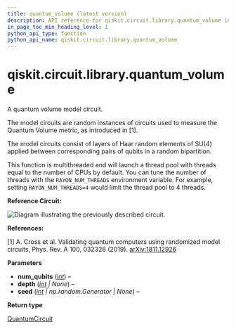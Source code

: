 ```yaml
---
title: quantum_volume (latest version)
description: API reference for qiskit.circuit.library.quantum_volume in the latest version of qiskit
in_page_toc_min_heading_level: 1
python_api_type: function
python_api_name: qiskit.circuit.library.quantum_volume
---
```


<span id="qiskit-circuit-library-quantum-volume" />

# qiskit.circuit.library.quantum\_volume

<Function id="qiskit.circuit.library.quantum_volume" isDedicatedPage={true} github="https://github.com/Qiskit/qiskit/tree/stable/2.0/qiskit/circuit/library/quantum_volume.py#L133-L170" signature="qiskit.circuit.library.quantum_volume(num_qubits, depth=None, seed=None)">
  A quantum volume model circuit.

  The model circuits are random instances of circuits used to measure the Quantum Volume metric, as introduced in \[1].

  The model circuits consist of layers of Haar random elements of SU(4) applied between corresponding pairs of qubits in a random bipartition.

  This function is multithreaded and will launch a thread pool with threads equal to the number of CPUs by default. You can tune the number of threads with the `RAYON_NUM_THREADS` environment variable. For example, setting `RAYON_NUM_THREADS=4` would limit the thread pool to 4 threads.

  **Reference Circuit:**

  ![Diagram illustrating the previously described circuit.](/images/api/qiskit/qiskit-circuit-library-quantum_volume-1.avif)

  **References:**

  \[1] A. Cross et al. Validating quantum computers using randomized model circuits, Phys. Rev. A 100, 032328 (2019). [arXiv:1811.12926](https://arxiv.org/abs/1811.12926)

  **Parameters**

  *   **num\_qubits** ([*int*](https://docs.python.org/3/library/functions.html#int "(in Python v3.13)")) –
  *   **depth** ([*int*](https://docs.python.org/3/library/functions.html#int "(in Python v3.13)") *| None*) –
  *   **seed** ([*int*](https://docs.python.org/3/library/functions.html#int "(in Python v3.13)") *| np.random.Generator | None*) –

  **Return type**

  [QuantumCircuit](qiskit.circuit.QuantumCircuit "qiskit.circuit.QuantumCircuit")
</Function>

